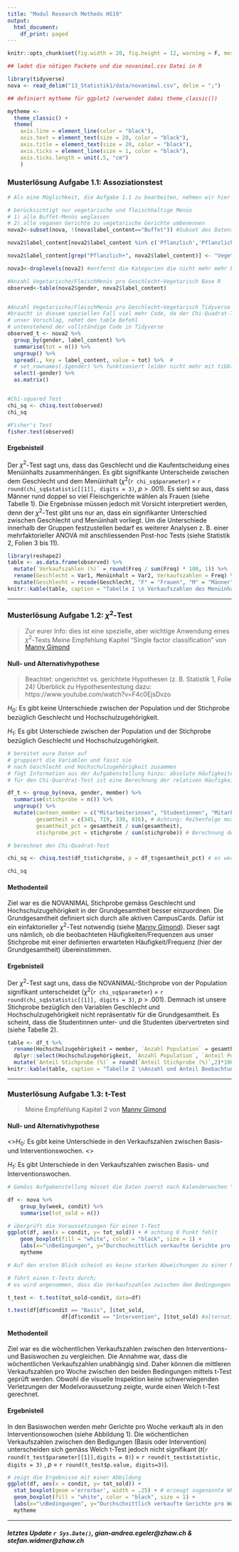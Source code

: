 ```yaml
---
title: "Modul Research Methods HS19"
output:
  html_document:
    df_print: paged
---
```


```r
knitr::opts_chunk$set(fig.width = 20, fig.height = 12, warning = F, message = F, error = F, include = T, fig.pos = 'H')

```


```r
## ladet die nötigen Packete und die novanimal.csv Datei in R

library(tidyverse)
nova <- read_delim("13_Statistik1/data/novanimal.csv", delim = ";")

## definiert mytheme für ggplot2 (verwendet dabei theme_classic())

mytheme <- 
  theme_classic() + 
  theme(
    axis.line = element_line(color = "black"), 
    axis.text = element_text(size = 20, color = "black"), 
    axis.title = element_text(size = 20, color = "black"), 
    axis.ticks = element_line(size = 1, color = "black"), 
    axis.ticks.length = unit(.5, "cm")
    )

```


###  Musterlösung Aufgabe 1.1: Assoziationstest

```r
# Als eine Möglichkeit, die Aufgabe 1.1 zu bearbeiten, nehmen wir hier den novanimal-Datensatz und gehen der folgenden Frage nach: Gibt es einen Zusammenhang zwischen Geschlecht und der Wahl des Menüinhalts (vegtarisch vs. fleischhaltig) in der Mensa

# berücksichtigt nur vegetarische und fleischhaltige Menüs
# 1) alle Buffet-Menüs weglassen
# 2) alle veganen Gerichte zu vegetarische Gerichte umbenennen
nova2<-subset(nova, !(nova$label_content=="Buffet")) #Subset des Datensatzes ohne Buffet (Da Buffet nicht Fleisch/Vegetarisch zugordnet werden kann)

nova2$label_content[nova2$label_content %in% c('Pflanzlich','Pflanzlich+')] <- "Vegetarisch" # Überschreibt das Label "Pflanzlich","Pflanzlich+" mit "Vegetarisch"

nova2$label_content[grep("Pflanzlich+", nova2$label_content)] <- "Vegetarisch" # alternativer Lösungsweg

nova3<-droplevels(nova2) #entfernt die Kategorien die nicht mehr mehr benutzt werden

#Anzahl Vegetarische/FleischMenüs pro Geschlecht~Vegetarisch Base R
observed<-table(nova2$gender, nova2$label_content) 


#Anzahl Vegetarische/FleischMenüs pro Geschlecht~Vegetarisch Tidyverse
#braucht in diesem speziellen Fall viel mehr Code, da der Chi-Quadrat-Test am liebsten Matrizen will
# unser Vorschlag, nehmt den table Befehl
# untenstehend der vollständige Code in Tidyverse
observed_t <- nova2 %>% 
  group_by(gender, label_content) %>% 
  summarise(tot = n()) %>% 
  ungroup() %>%
  spread(., key = label_content, value = tot) %>%  #
  # set_rownames(.$gender) %>% funktioniert leider nicht mehr mit tibble
  select(-gender) %>%
  as.matrix()


#Chi-squared Test
chi_sq <- chisq.test(observed)
chi_sq

#Fisher's Test 
fisher.test(observed)
```

#### Ergebnisteil
Der $\chi^2$-Test sagt uns, dass das Geschlecht und die Kaufentscheidung eines Menüinhalts zusammenhängen. Es gibt signifikante Unterscheide zwischen dem Geschlecht und dem Menüinhalt ($\chi^2$(`r chi_sq$parameter`) = `r round(chi_sq$statistic[[1]], digits = 3)`, *p* > .001). Es sieht so aus, dass Männer rund doppel so viel Fleischgerichte wählen als Frauen (siehe Tabelle 1). Die Ergebnisse müssen jedoch mit Vorsicht interpretiert werden, denn der $\chi^2$-Test gibt uns nur an, dass ein signifikanter Unterschied zwischen Geschlecht und Menüinhalt vorliegt. Um die Unterschiede innerhalb der Gruppen festzustellen bedarf es weiterer Analysen z. B. einer mehrfaktorieller ANOVA mit anschliessenden Post-hoc Tests (siehe Statistik 2, Folien 3 bis 11).

```r
library(reshape2)
table <- as.data.frame(observed) %>%
  mutate(`Verkaufszahlen (%)` = round(Freq / sum(Freq) * 100, 1)) %>% 
  rename(Geschlecht = Var1, Menüinhalt = Var2, Verkaufszahlen = Freq) %>% 
  mutate(Geschlecht = recode(Geschlecht, "F" = "Frauen", "M" = "Männer"))
knitr::kable(table, caption = "Tabelle 1 \n Verkaufszahlen des Menüinhalts nach Geschlecht")

```


*******

### Musterlösung Aufgabe 1.2: $\chi^2$-Test
> Zur eurer Info: dies ist eine spezielle, aber wichtige Anwendung eines $\chi^2$-Tests
> Meine Empfehlung Kapitel "Single factor classification" von [Manny Gimond](https://mgimond.github.io/Stats-in-R/ChiSquare_test.html)


#### Null- und Alternativhypothese
> Beachtet: ungerichtet vs. gerichtete Hypothesen (z. B. Statistik 1, Folie 24)
> Überblick zu Hypothesentestung dazu: https://www.youtube.com/watch?v=F4c0EjsDvzo 
 
$H_0$: Es gibt keine Unterschiede zwischen der Population und der Stichprobe bezüglich Geschlecht und Hochschulzugehörigkeit. 
\par
$H_1$: Es gibt Unterschiede zwischen der Population und der Stichprobe bezüglich Geschlecht und Hochschulzugehörigkeit.

```r
# bereitet eure Daten auf
# gruppiert die Variablen und fasst sie 
# nach Geschlecht und Hochschulzugehörigkeit zusammen 
# fügt Information aus der Aufgabenstellung hinzu: absolute Häufigkeiten der Gesamtheit
# für den Chi-Quardrat-Test ist eine Berechnung der relativen Häufigkeiten nötig

df_t <- group_by(nova, gender, member) %>% 
  summarise(stichprobe = n()) %>% 
  ungroup() %>%
  mutate(canteen_member = c("Mitarbeiterinnen", "Studentinnen", "Mitarbeiter", "Studenten"), # Achtung: Reihenfolge muss stimmten vgl. canteen_member
         gesamtheit = c(345, 719, 339, 816), # Achtung: Reihenfolge muss stimmten vgl. oben
         gesamtheit_pct = gesamtheit / sum(gesamtheit),
         stichprobe_pct = stichprobe / sum(stichprobe)) # Berechnung der relativen Häufigkeiten

# berechnet den Chi-Quadrat-Test

chi_sq <- chisq.test(df_t$stichprobe, p = df_t$gesamtheit_pct) # es werden zwei Informationen übergeben, eure beobachteten Werte (stichprobe) und die in der Grundgesamtheit/Population erwarteten Werte (wichtig als relative Häufigkeiten)

chi_sq

```

#### Methodenteil

Ziel war es die NOVANIMAL Stichprobe gemäss Geschlecht und Hochschulzugehörigkeit in der Grundgesamtheit besser einzuordnen. Die Grundgesamtheit definiert sich durch alle aktiven CampusCards. Dafür ist ein einfaktorieller $\chi^2$-Test notwendig (siehe [Manny Gimond](https://mgimond.github.io/Stats-in-R/ChiSquare_test.html)). Dieser sagt uns nämlich, ob die beobachteten Häufigkeiten/Frequenzen aus unser Stichprobe mit einer definierten erwarteten Häufigkeit/Frequenz (hier der Grundgesamtheit) übereinstimmen. 

#### Ergebnisteil

Der $\chi^2$-Test sagt uns, dass die NOVANIMAL-Stichprobe von der Population signifikant unterscheidet ($\chi^2$(`r chi_sq$parameter`) = `r round(chi_sq$statistic[[1]], digits = 3)`, *p* > .001). Demnach ist unsere Stichprobe bezüglich den Variablen Geschlecht und Hochschulzugehörigkeit nicht repräsentativ für die Grundgesamtheit. Es scheint, dass die Studentinnen unter- und die Studenten übervertreten sind (siehe Tabelle 2).

```r
table <- df_t %>% 
  rename(Hochschulzugehörigkeit = member, `Anzahl Population` = gesamtheit, `Anzahl Stichprobe` = stichprobe, `Anteil Population (%)` = gesamtheit_pct, `Anteil Stichprobe (%)` = stichprobe_pct) %>%
  dplyr::select(Hochschulzugehörigkeit, `Anzahl Population`, `Anteil Population (%)`, `Anzahl Stichprobe`, `Anteil Stichprobe (%)`) %>% 
  mutate(`Anteil Stichprobe (%)` = round(`Anteil Stichprobe (%)`,2)*100, `Anteil Population (%)` = `Anteil Population (%)`*100)
knitr::kable(table, caption = "Tabelle 2 \nAnzahl und Anteil Beobachtungen in der Population und in der Stichprobe")

```

*******

###  Musterlösung Aufgabe 1.3: t-Test
> Meine Empfehlung Kapitel 2 von [Manny Gimond](https://mgimond.github.io/Stats-in-R/z_t_tests.html) 

#### Null- und Alternativhypothese
<>$H_0$: Es gibt keine Unterschiede in den Verkaufszahlen zwischen Basis- und Interventionswochen. <>
\par
$H_1$: Es gibt Unterschiede in den Verkaufszahlen zwischen Basis- und Interventionswochen.


```r
# Gemäss Aufgabenstellung müsset die Daten zuerst nach Kalenderwochen "week" und Bedingungen "condition" zusammengefasst werden

df <- nova %>%
    group_by(week, condit) %>%  
    summarise(tot_sold = n()) 

# überprüft die Voraussetzungen für einen t-Test
ggplot(df, aes(x = condit, y= tot_sold)) + # achtung 0 Punkt fehlt
    geom_boxplot(fill = "white", color = "black", size = 1) + 
    labs(x="\nBedingungen", y="Durchschnittlich verkaufte Gerichte pro Woche\n") + 
    mytheme

# Auf den ersten Blick scheint es keine starken Abweichungen zu einer Normalverteilung zu geben resp. es sind keine extremen schiefen Verteilungen ersichtlich (vgl. Statistik 2, Folien 12-21)

```


```r

# führt einen t-Tests durch; 
# es wird angenommen, dass die Verkaufszahlen zwischen den Bedingungen unabhängig sind

t_test <- t.test(tot_sold~condit, data=df)

t.test(df[df$condit == "Basis", ]$tot_sold, 
                 df[df$condit == "Intervention", ]$tot_sold) #alternative Formulierung

```

#### Methodenteil

Ziel war es die wöchentlichen Verkaufszahlen zwischen den Interventions- und Basiswochen zu vergleichen. Die Annahme war, dass die wöchentlichen Verkaufszahlen unabhängig sind. Daher können die mittleren Verkaufszahlen pro Woche zwischen den beiden Bedingungen mittels t-Test geprüft werden. Obwohl die visuelle Inspektion keine schwerwiegenden Verletzungen der Modelvoraussetzung zeigte, wurde einen Welch t-Test gerechnet. 

#### Ergebnisteil

In den Basiswochen werden mehr Gerichte pro Woche verkauft als in den Interventionsowochen (siehe Abbildung 1). Die wöchentlichen Verkaufszahlen zwischen den Bedigungen (Basis oder Intervention) unterscheiden sich gemäss Welch t-Test jedoch nicht signifikant (*t*(`r round(t_test$parameter[[1]],digits = 0)`) = `r round(t_test$statistic, digits = 3)` , *p* = `r round(t_test$p.value, digits=3)`).


```r
# zeigt die Ergebnisse mit einer Abbildung
ggplot(df, aes(x = condit, y= tot_sold)) + 
  stat_boxplot(geom ='errorbar', width = .25) + # erzeugt sogenannte Whiskers mit Strichen
  geom_boxplot(fill = "white", color = "black", size = 1) +
  labs(x="\nBedingungen", y="Durchschnittlich verkaufte Gerichte pro Woche\n") + 
  mytheme

```


*******
##### letztes Update `r Sys.Date()`, gian-andrea.egeler@zhaw.ch & stefan.widmer@zhaw.ch
